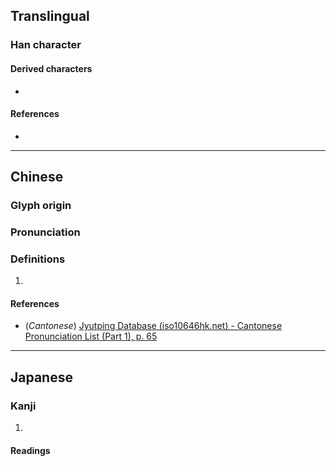 {{character info}}
==Translingual==

===Han character===
{{Han char|rn=9|rad=人|as=07|sn=9|four=|canj=OOMD|ids=⿰亻余}}

====Derived characters====
* {{l|mul|[[𪶢]]}}

====References====
* {{Han ref|kx=0104.100|dkj=00669|dj=0220.090|hdz=10163.060|uh=4FC6|ud=20422}}

----

==Chinese==
{{zh-forms}}

===Glyph origin===
{{Han etym}}

===Pronunciation===
{{zh-pron
|m=xú
|c=ceoi4,syu1
|mc=y
|oc=y
|ma=
|cat=
}}

===Definitions===
{{zh-hanzi}}

# {{rfdef|zh}}

====References====
* (''Cantonese'') [http://www.iso10646hk.net/jp/document/download.jsp Jyutping Database (iso10646hk.net) - Cantonese Pronunciation List (Part 1), p. 65]

----

==Japanese==

===Kanji===
{{ja-kanji|grade=|rs=人07}}

# {{rfdef|ja|sort=人07}}

====Readings====
{{ja-readings
|goon=じょ
|kanon=しょ
|kun=ゆる-やか, おそ-い
}}